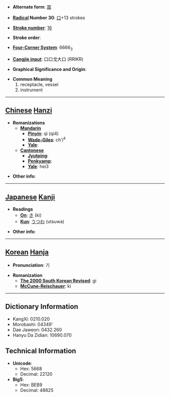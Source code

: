 * '''Alternate form''': [[噐]]

* '''[[Wiktionary:Chinese radical index| Radical]] Number 30''': [[Wiktionary:Chinese radical index 口|口]]+13 strokes

* '''[[Wiktionary:Chinese total strokes index|Stroke number]]''': [[Wiktionary:Chinese total strokes index 16|16]]

* '''Stroke order''': 

* '''[[Wiktionary:Chinese four corner index|Four-Corner System]]''': 6666<sub>3</sub>

* '''[[Wiktionary:Chinese Cangjie index|Cangjie input]]''': 口口戈大口 (RRIKR)

* '''Graphical Significance and Origin''': 

* '''Common Meaning'''
*#receptacle, vessel
*# instrument


----

== [[Chinese]] [[Hanzi]] ==

* '''Romanizations'''
** '''[[Mandarin]]'''
*** '''[[Pinyin]]''': qì (qi4)
*** '''[[Wade-Giles]]''': ch'i<sup>4</sup>
*** '''[[Yale]]''': 
** '''[[Cantonese]]'''
*** '''[[Jyutping]]''':
*** '''[[Penkyamp]]''': 
*** '''[[Yale]]''': hei3

* '''Other info''': 

----

== [[Japanese]] [[Kanji]] ==

* '''Readings'''
** '''[[On]]''': [[き]] (ki)
** '''[[Kun]]''': [[うつわ]] (utsuwa)

* '''Other info''':  

----

== [[Korean]] [[Hanja]] ==

* '''Pronunciation''': 기

* '''Romanization'''
** '''[[The 2000 South Korean Revised Romanization|The 2000 South Korean Revised]]''': gi
** '''[[McCune-Reischauer]]''': ki

----

== Dictionary Information ==

* KangXi: 0210.020
* Morobashi: 04349'
* Dae Jaweon: 0432.260
* Hanyu Da Zidian: 10690.070

== Technical Information ==

* '''Unicode''':
** Hex: 5668
** Decimal: 22120
* '''Big5''':
** Hex: BEB9
** Decimal: 48825